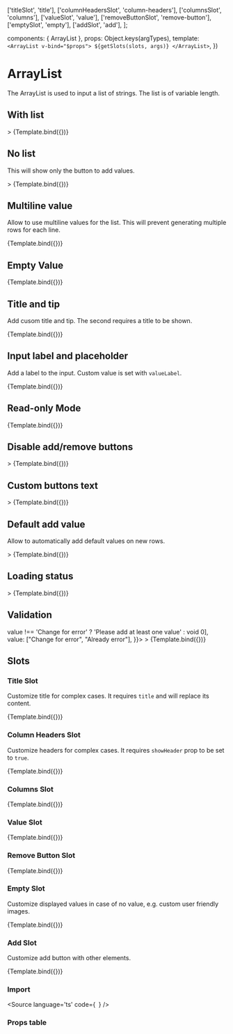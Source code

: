 
<Meta 
  title="Components/ArrayList"
  component={ArrayList}
/>

  ['titleSlot', 'title'],
  ['columnHeadersSlot', 'column-headers'],
  ['columnsSlot', 'columns'],
  ['valueSlot', 'value'],
  ['removeButtonSlot', 'remove-button'],
  ['emptySlot', 'empty'],
  ['addSlot', 'add'],
];


  components: { ArrayList },
  props:      Object.keys(argTypes),
  template:   `<ArrayList v-bind="$props">
                  ${getSlots(slots, args)}
  </ArrayList>`,
})

# ArrayList
The ArrayList is used to input a list of strings. The list is of variable length.

## With list
<Canvas>
  <Story
    name="With list"
    args={{
       value: ["First value", "Second value", "Third value"],
    }}>
  >
    {Template.bind({})}
  </Story>
</Canvas>

## No list

This will show only the button to add values.

<Canvas>
  <Story
    name="No list"
    args={{}}>
  >
    {Template.bind({})}
  </Story>
</Canvas>

## Multiline value

Allow to use multiline values for the list. This will prevent generating multiple rows for each line.

<Canvas>
  <Story
    name="Multiline value"
    args={{
      value: [`Multiline
value
example
      `],
       valueMultiline: true,
    }}>
    {Template.bind({})}
  </Story>
</Canvas>

## Empty Value

<Canvas>
  <Story
    name="Empty Value"
    args={{
       initialEmptyRow: true,
       addLabel: "Add",
       removeLabel: "Remove"
    }}>
    {Template.bind({})}
  </Story>
</Canvas>

## Title and tip

Add cusom title and tip. The second requires a title to be shown.

<Canvas>
  <Story
    name="Title and tip"
    args={{
       title: 'This is a title',
       protip: 'This is a tip',
    }}>
    {Template.bind({})}
  </Story>
</Canvas>

## Input label and placeholder

Add a label to the input. Custom value is set with `valueLabel`.

<Canvas>
  <Story
    name="Input label and placeholder"
    args={{
      value: [''],
      valueLabel: 'Custom label value',
      valuePlaceholder: 'Custom placeholder',
      showHeader: true,
    }}>
    {Template.bind({})}
  </Story>
</Canvas>

## Read-only Mode

<Canvas>
  <Story
    name="Disabled"
    args={{
      value: ['string 1', 'string 2'],
      mode: _VIEW,
      addLabel: "Add",
      removeLabel: "Remove"
    }}>
    {Template.bind({})}
  </Story>
</Canvas>

## Disable add/remove buttons

<Canvas>
  <Story
    name="Disable add/remove buttons"
    args={{
      value: ['string 1', 'string 2'],
      addAllowed: false,
      removeAllowed: false,
    }}>
  >
    {Template.bind({})}
  </Story>
</Canvas>

## Custom buttons text

<Canvas>
  <Story
    name="Custom buttons text"
    args={{
       addLabel: "Custom add",
       removeLabel: "Custom remove"
    }}>
  >
    {Template.bind({})}
  </Story>
</Canvas>

## Default add value

Allow to automatically add default values on new rows.

<Canvas>
  <Story
    name="Default add value"
    args={{
       defaultAddValue: "Default value",
    }}>
  >
    {Template.bind({})}
  </Story>
</Canvas>

## Loading status

<Canvas>
  <Story
    name="Loading status"
    args={{
      loading: true,
       value: ["Existing value"],
    }}>
  >
    {Template.bind({})}
  </Story>
</Canvas>

## Validation

<Canvas>
  <Story
    name="Validation"
    args={{
      rules: [(value) => value !== 'Change for error' ? 'Please add at least one value' : void 0],
      value: ["Change for error", "Already error"],
    }}>
  >
    {Template.bind({})}
  </Story>
</Canvas>

## Slots

### Title Slot

Customize title for complex cases. It requires `title` and will replace its content.

<Canvas>
  <Story
    name="Title Slot"
    args={{
      title: 'Anything',
      titleSlot: textSlotArea(`Title`)
    }}>
    {Template.bind({})}
  </Story>
</Canvas>

### Column Headers Slot

Customize headers for complex cases. It requires `showHeader` prop to be set to `true`.

<Canvas>
  <Story
    name="Column Headers Slot"
    args={{
      value: [''],
      showHeader: true,
      columnHeadersSlot: textSlotArea(`Column Headers`)
    }}>
    {Template.bind({})}
  </Story>
</Canvas>

### Columns Slot

<Canvas>
  <Story
    name="Columns Slot"
    args={{
      value: [''],
      columnsSlot: textSlotArea(`Columns`)
    }}>
    {Template.bind({})}
  </Story>
</Canvas>

### Value Slot

<Canvas>
  <Story
    name="Value Slot"
    args={{
      value: [''],
      valueSlot: textSlotArea(`Value element, usually text`)
    }}>
    {Template.bind({})}
  </Story>
</Canvas>

### Remove Button Slot

<Canvas>
  <Story
    name="Remove Button Slot"
    args={{
      value: [''],
      removeButtonSlot: textSlotArea(`Remove Button, e.g. custom button`)
    }}>
    {Template.bind({})}
  </Story>
</Canvas>

### Empty Slot

Customize displayed values in case of no value, e.g. custom user friendly images.

<Canvas>
  <Story
    name="Empty Slot"
    args={{
      emptySlot: textSlotArea(`Empty element placeholder`)
    }}>
    {Template.bind({})}
  </Story>
</Canvas>

### Add Slot

Customize add button with other elements.

<Canvas>
  <Story
    name="Add Slot"
    args={{
      value: [''],
      addSlot: textSlotArea(`Add element, e.g. button`)
    }}>
    {Template.bind({})}
  </Story>
</Canvas>


### Import 
<Source
  language='ts'
  code={`
  `}
/>


### Props table

<ArgsTable of={ArrayList} />